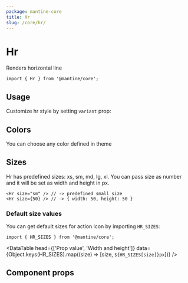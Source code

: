 ```yaml
---
package: mantine-core
title: Hr
slug: /core/hr/
---
```



# Hr

Renders horizontal line

<PageHeader source="mantine-core/src/Hr/Hr.tsx" docs="core/Hr.mdx" package="@mantine/core" />

```tsx
import { Hr } from '@mantine/core';
```

## Usage

Customize hr style by setting `variant` prop:

<HrBaseDemo />

## Colors

You can choose any color defined in <GatsbyLink to="/theming">theme</GatsbyLink>

<HrColorDemo />

## Sizes

Hr has predefined sizes: xs, sm, md, lg, xl.
You can pass size as number and it will be set as width and height in px.

```tsx
<Hr size="sm" /> // -> predefined small size
<Hr size={50} /> // -> { width: 50, height: 50 }
```

### Default size values

You can get default sizes for action icon by importing `HR_SIZES`:

```tsx
import { HR_SIZES } from '@mantine/core';
```

<DataTable
  head={['Prop value', 'Width and height']}
  data={Object.keys(HR_SIZES).map((size) => [size, `${HR_SIZES[size]}px`])}
/>

<HrSizesDemo />

## Component props

<PropsTable component="Hr" />
